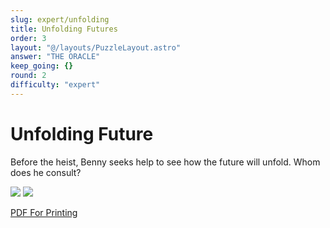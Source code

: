 ```yaml
---
slug: expert/unfolding
title: Unfolding Futures
order: 3
layout: "@/layouts/PuzzleLayout.astro"
answer: "THE ORACLE"
keep_going: {}
round: 2
difficulty: "expert"
---
```


# Unfolding Future

<div class="italics">
  Before the heist, Benny seeks help to see how the future will unfold. Whom does he consult?
</div>

<img src="/unfolding_future.png"> </img>
<img src="/unfolding_future_expert.png"> </img>

<a href="/Unfolding-Future-Expert.pdf">PDF For Printing</a>
